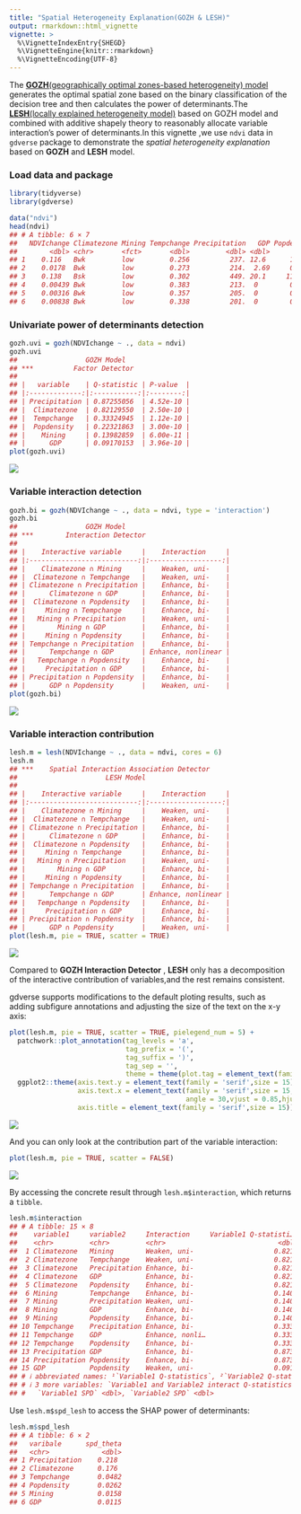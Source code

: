 ```yaml
---
title: "Spatial Heterogeneity Explanation(GOZH & LESH)"
output: rmarkdown::html_vignette
vignette: >
  %\VignetteIndexEntry{SHEGD}
  %\VignetteEngine{knitr::rmarkdown}
  %\VignetteEncoding{UTF-8}
---
```




The [**GOZH**(geographically optimal zones-based heterogeneity) model](https://doi.org/10.1016/j.isprsjprs.2022.01.009) generates the optimal spatial zone based on the binary classification of the decision tree and then calculates the power of determinants.The [**LESH**(locally explained heterogeneity model)](https://doi.org/10.1080/17538947.2023.2271883) based on GOZH model and combined with additive shapely theory to reasonably allocate variable interaction's power of determinants.In this vignette ,we use `ndvi` data in `gdverse` package to demonstrate the *spatial heterogeneity explanation* based on **GOZH** and **LESH** model.

### Load data and package


``` r
library(tidyverse)
library(gdverse)

data("ndvi")
head(ndvi)
## # A tibble: 6 × 7
##   NDVIchange Climatezone Mining Tempchange Precipitation   GDP Popdensity
##        <dbl> <chr>       <fct>       <dbl>         <dbl> <dbl>      <dbl>
## 1    0.116   Bwk         low         0.256          237. 12.6      1.45  
## 2    0.0178  Bwk         low         0.273          214.  2.69     0.801 
## 3    0.138   Bsk         low         0.302          449. 20.1     11.5   
## 4    0.00439 Bwk         low         0.383          213.  0        0.0462
## 5    0.00316 Bwk         low         0.357          205.  0        0.0748
## 6    0.00838 Bwk         low         0.338          201.  0        0.549
```

### Univariate power of determinants detection


``` r
gozh.uvi = gozh(NDVIchange ~ ., data = ndvi)
gozh.uvi
##                 GOZH Model                  
## ***          Factor Detector            
## 
## |   variable    | Q-statistic | P-value  |
## |:-------------:|:-----------:|:--------:|
## | Precipitation | 0.87255056  | 4.52e-10 |
## |  Climatezone  | 0.82129550  | 2.50e-10 |
## |  Tempchange   | 0.33324945  | 1.12e-10 |
## |  Popdensity   | 0.22321863  | 3.00e-10 |
## |    Mining     | 0.13982859  | 6.00e-11 |
## |      GDP      | 0.09170153  | 3.96e-10 |
plot(gozh.uvi)
```

![](../man/figures/shegd/gozh_uni-1.png)

### Variable interaction detection


``` r
gozh.bi = gozh(NDVIchange ~ ., data = ndvi, type = 'interaction')
gozh.bi
##                 GOZH Model                  
## ***        Interaction Detector         
## 
## |    Interactive variable     |    Interaction     |
## |:---------------------------:|:------------------:|
## |    Climatezone ∩ Mining     |    Weaken, uni-    |
## |  Climatezone ∩ Tempchange   |    Weaken, uni-    |
## | Climatezone ∩ Precipitation |    Enhance, bi-    |
## |      Climatezone ∩ GDP      |    Enhance, bi-    |
## |  Climatezone ∩ Popdensity   |    Enhance, bi-    |
## |     Mining ∩ Tempchange     |    Enhance, bi-    |
## |   Mining ∩ Precipitation    |    Weaken, uni-    |
## |        Mining ∩ GDP         |    Enhance, bi-    |
## |     Mining ∩ Popdensity     |    Enhance, bi-    |
## | Tempchange ∩ Precipitation  |    Enhance, bi-    |
## |      Tempchange ∩ GDP       | Enhance, nonlinear |
## |   Tempchange ∩ Popdensity   |    Enhance, bi-    |
## |     Precipitation ∩ GDP     |    Enhance, bi-    |
## | Precipitation ∩ Popdensity  |    Enhance, bi-    |
## |      GDP ∩ Popdensity       |    Weaken, uni-    |
plot(gozh.bi)
```

![](../man/figures/shegd/gozh_bi-1.png)

### Variable interaction contribution


``` r
lesh.m = lesh(NDVIchange ~ ., data = ndvi, cores = 6)
lesh.m
## ***    Spatial Interaction Association Detector      
##                      LESH Model                     
## 
## |    Interactive variable     |    Interaction     |
## |:---------------------------:|:------------------:|
## |    Climatezone ∩ Mining     |    Weaken, uni-    |
## |  Climatezone ∩ Tempchange   |    Weaken, uni-    |
## | Climatezone ∩ Precipitation |    Enhance, bi-    |
## |      Climatezone ∩ GDP      |    Enhance, bi-    |
## |  Climatezone ∩ Popdensity   |    Enhance, bi-    |
## |     Mining ∩ Tempchange     |    Enhance, bi-    |
## |   Mining ∩ Precipitation    |    Weaken, uni-    |
## |        Mining ∩ GDP         |    Enhance, bi-    |
## |     Mining ∩ Popdensity     |    Enhance, bi-    |
## | Tempchange ∩ Precipitation  |    Enhance, bi-    |
## |      Tempchange ∩ GDP       | Enhance, nonlinear |
## |   Tempchange ∩ Popdensity   |    Enhance, bi-    |
## |     Precipitation ∩ GDP     |    Enhance, bi-    |
## | Precipitation ∩ Popdensity  |    Enhance, bi-    |
## |      GDP ∩ Popdensity       |    Weaken, uni-    |
plot(lesh.m, pie = TRUE, scatter = TRUE)
```

![](../man/figures/shegd/lesh-1.png)

Compared to **GOZH Interaction Detector** , **LESH** only has a decomposition of the interactive contribution of variables,and the rest remains consistent.

gdverse supports modifications to the default ploting results, such as adding subfigure annotations and adjusting the size of the text on the x-y axis:


``` r
plot(lesh.m, pie = TRUE, scatter = TRUE, pielegend_num = 5) +
  patchwork::plot_annotation(tag_levels = 'a',
                             tag_prefix = '(',
                             tag_suffix = ')',
                             tag_sep = '',
                             theme = theme(plot.tag = element_text(family = "serif"))) &
  ggplot2::theme(axis.text.y = element_text(family = 'serif',size = 15),
                 axis.text.x = element_text(family = 'serif',size = 15,
                                            angle = 30,vjust = 0.85,hjust = 0.75),
                 axis.title = element_text(family = 'serif',size = 15))
```

![](../man/figures/shegd/lesh_own-1.png)

And you can only look at the contribution part of the variable interaction:


``` r
plot(lesh.m, pie = TRUE, scatter = FALSE)
```

![](../man/figures/shegd/lesh_only-1.png)

By accessing the concrete result through `lesh.m$interaction`, which returns a `tibble`.


``` r
lesh.m$interaction
## # A tibble: 15 × 8
##    variable1     variable2     Interaction     Variable1 Q-statisti…¹ Variable2 Q-statisti…²
##    <chr>         <chr>         <chr>                            <dbl>                  <dbl>
##  1 Climatezone   Mining        Weaken, uni-                    0.821                  0.140 
##  2 Climatezone   Tempchange    Weaken, uni-                    0.821                  0.333 
##  3 Climatezone   Precipitation Enhance, bi-                    0.821                  0.873 
##  4 Climatezone   GDP           Enhance, bi-                    0.821                  0.0917
##  5 Climatezone   Popdensity    Enhance, bi-                    0.821                  0.223 
##  6 Mining        Tempchange    Enhance, bi-                    0.140                  0.333 
##  7 Mining        Precipitation Weaken, uni-                    0.140                  0.873 
##  8 Mining        GDP           Enhance, bi-                    0.140                  0.0917
##  9 Mining        Popdensity    Enhance, bi-                    0.140                  0.223 
## 10 Tempchange    Precipitation Enhance, bi-                    0.333                  0.873 
## 11 Tempchange    GDP           Enhance, nonli…                 0.333                  0.0917
## 12 Tempchange    Popdensity    Enhance, bi-                    0.333                  0.223 
## 13 Precipitation GDP           Enhance, bi-                    0.873                  0.0917
## 14 Precipitation Popdensity    Enhance, bi-                    0.873                  0.223 
## 15 GDP           Popdensity    Weaken, uni-                    0.0917                 0.223 
## # ℹ abbreviated names: ¹​`Variable1 Q-statistics`, ²​`Variable2 Q-statistics`
## # ℹ 3 more variables: `Variable1 and Variable2 interact Q-statistics` <dbl>,
## #   `Variable1 SPD` <dbl>, `Variable2 SPD` <dbl>
```

Use `lesh.m$spd_lesh` to access the SHAP power of determinants:


``` r
lesh.m$spd_lesh
## # A tibble: 6 × 2
##   varibale      spd_theta
##   <chr>             <dbl>
## 1 Precipitation    0.218 
## 2 Climatezone      0.176 
## 3 Tempchange       0.0482
## 4 Popdensity       0.0262
## 5 Mining           0.0158
## 6 GDP              0.0115
```
